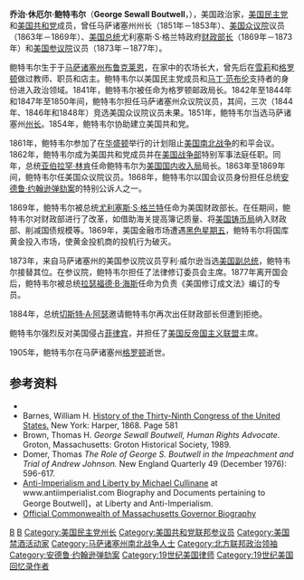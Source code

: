 {{noteTA
|1 =zh:佐治;zh-hans:乔治;zh-hk:佐治;zh-sg:乔治;zh-tw:喬治;zh-cn:乔治
}}

{{Infobox Officeholder
|name = 乔治·休厄尔·鲍特韦尔<br/>George Sewall Boutwell
|image = George Boutwell, Brady-Handy photo portrait, ca1870-1880.jpg
|birth_date = {{birth date|1818|1|28|mf=y}}
|birth_place = [[马萨诸塞州|马萨诸塞州]][[布鲁克莱恩_(马萨诸塞州)|布鲁克莱恩]]
|death_date = {{death date and age|1905|2|27|1818|1|28|mf=y}}
|death_place = [[马萨诸塞州|马萨诸塞州]][[格罗顿_(马萨诸塞州)|格罗顿]]
|party = [[美国民主党|美国民主党]]<br />[[美国共和党|美国共和党]]
|spouse = Harriet Briggs
|profession = 政治家、律师、教师
|religion =
|jr/sr = 美国参议院议员
|state = [[马萨诸塞州|马萨诸塞州]]
|term_start = 1873年3月17日
|term_end = 1877年3月3日
|predecessor = [[亨利·威尔逊|亨利·威尔逊]]
|successor = [[乔治·F·霍尔|乔治·F·霍尔]]
|order2 = 28
|office2 = 美国财政部长
|president2 = [[尤利塞斯·S·格兰特|尤利塞斯·S·格兰特]]
|term_start2 = 1869年3月12日
|term_end2 = 1873年3月16日
|predecessor2 = [[休·麦卡洛克|休·麦卡洛克]]
|successor2 = [[威廉·A·理查森|威廉·A·理查森]]
|state3 = [[马萨诸塞州|马萨诸塞州]]
|district3 = 第7和第9
|term_start3 =1863年3月4日
|term_end3 = 1869年3月12日
|predecessor3 = [[丹尼尔·W·古奇|丹尼尔·W·古奇]]
|successor3 = [[乔治·M·布鲁克斯|乔治·M·布鲁克斯]]
|order4 = 20
|office4 = 马萨诸塞州州长
|term_start4 = 1851年1月11日
|term_end4 = 1853年1月14日
|lieutenant4 = [[亨利·W·库什曼|亨利·W·库什曼]]
|predecessor4 = [[乔治·N·布里格斯|乔治·N·布里格斯]]
|successor4 = [[约翰·H·克利福德|约翰·H·克利福德]]
}}
'''乔治·休厄尔·鲍特韦尔'''（'''George Sewall Boutwell'''，{{bd|1818年|1月28日|1905年|2月27日|Boutwell}}），美国政治家，[[美国民主党|美国民主党]]和[[美国共和党|美国共和党]]成员，曾任马萨诸塞州州长（1851年－1853年）、[[美国众议院|美国众议院]]议员（1863年－1869年）、[[美国总统|美国总统]]尤利塞斯·S·格兰特政府[[美国财政部长|财政部长]]（1869年－1873年）和[[美国参议院|美国参议院]]议员（1873年－1877年）。

鲍特韦尔生于于[[马萨诸塞州|马萨诸塞州]][[布鲁克莱恩_(马萨诸塞州)|布鲁克莱恩]]，在家中的农场长大，曾先后在[[雪莉_(马萨诸塞州)|雪莉]]和[[格罗顿_(马萨诸塞州)|格罗顿]]做过教师、职员和店主。鲍特韦尔以美国民主党成员和[[马丁·范布伦|马丁·范布伦]]支持者的身份进入政治领域。1841年，鲍特韦尔被任命为格罗顿邮政局长。1842年至1844年和1847年至1850年间，鲍特韦尔担任马萨诸塞州众议院议员，其间，三次（1844年、1846年和1848年）竞选美国众议院议员未果。1851年，鲍特韦尔当选马萨诸塞州[[州长|州长]]。1854年，鲍特韦尔协助建立美国共和党。

1861年，鲍特韦尔参加了在[[华盛顿|华盛顿]]举行的计划阻止[[美国南北战争|美国南北战争]]的和平会议。1862年，鲍特韦尔成为美国共和党成员并在[[美国战争部|美国战争部]]特别军事法庭任职。同年，总统[[亚伯拉罕·林肯|亚伯拉罕·林肯]]任命鲍特韦尔为[[美国国内收入局|美国国内收入局]]局长。1863年至1869年间，鲍特韦尔任美国众议院议员。1868年，鲍特韦尔以国会议员身份担任总统[[安德鲁·约翰逊弹劾案|安德鲁·约翰逊弹劾案]]的特别公诉人之一。

1869年，鲍特韦尔被总统[[尤利塞斯·S·格兰特|尤利塞斯·S·格兰特]]任命为美国财政部长。在任期间，鲍特韦尔对财政部进行了改革，如借助海关提高簿记质量、将[[美国铸币局|美国铸币局]]纳入财政部、削减国债规模等。1869年，美国金融市场遭遇[[黑色星期五_(1869年)|黑色星期五]]，鲍特韦尔将国库黄金投入市场，使黄金投机商的投机行为破灭。

1873年，来自马萨诸塞州的美国参议院议员亨利·威尔逊当选[[美国副总统|美国副总统]]，鲍特韦尔接替其位。在参议院，鲍特韦尔担任了法律修订委员会主席。1877年离开国会后，鲍特韦尔被总统[[拉瑟福德·B·海斯|拉瑟福德·B·海斯]]任命为负责《美国修订成文法》编订的专员。

1884年，总统[[切斯特·A·阿瑟|切斯特·A·阿瑟]]邀请鲍特韦尔再次出任财政部长但遭到拒绝。

鲍特韦尔强烈反对美国侵占[[菲律宾|菲律宾]]，并担任了[[美国反帝国主义联盟|美国反帝国主义联盟]]主席。

1905年，鲍特韦尔在马萨诸塞州[[格罗顿_(马萨诸塞州)|格罗顿]]逝世。

== 参考资料 ==
{{CongBio|B000674}}
*{{1911}}
*Barnes, William H. [http://name.umdl.umich.edu/ABZ4229.0001.001  History of the Thirty-Ninth Congress of the United States.] {{Wayback|url=http://name.umdl.umich.edu/ABZ4229.0001.001 |date=20090108144834 }} New York: Harper, 1868. Page 581
*Brown, Thomas H. ''George Sewall Boutwell, Human Rights Advocate''. Groton, Massachusetts: Groton Historical Society, 1989.
*Domer, Thomas ''The Role of George S. Boutwell in the Impeachment and Trial of Andrew Johnson.'' New England Quarterly 49 (December 1976): 596-617.
*[https://web.archive.org/web/20071011042030/http://www.antiimperialist.com/webroot/PEOPLEdocuments/Membership/Peoplepages/GeorgeBoutwell.html Anti-Imperialism and Liberty by Michael Cullinane<!-- bot-generated title -->] at www.antiimperialist.com Biography and Documents pertaining to George Boutwell]，at Liberty and Anti-Imperialism.
*[http://www.mass.gov/statehouse/massgovs/gboutwell.htm Official Commonwealth of Massachusetts Governor Biography] {{Wayback|url=http://www.mass.gov/statehouse/massgovs/gboutwell.htm |date=20061215172637 }}

{{start box}}
{{succession box|[[休·麦卡洛克|休·麦卡洛克]]|[[威廉·亚当斯·理查森|威廉·亚当斯·理查森]]|[[美国财政部长|美国财政部长]]|1869年－1873年}}
{{succession box|[[乔治·N·布里格斯|乔治·N·布里格斯]]|[[约翰·H·克利福德|约翰·H·克利福德]]|[[马萨诸塞州州长|马萨诸塞州州长]]|1851年－1853年}}
{{end box}}

{{马萨诸塞州州长}}
{{美国财政部长}}
{{Ulysses S. Grant cabinet}}

{{Authority control}}
[[Category:马萨诸塞州州长|B]]
[[Category:美国财政部长|B]]
[[Category:美国民主党州长|Category:美国民主党州长]]
[[Category:美国共和党联邦参议员|Category:美国共和党联邦参议员]]
[[Category:美国禁酒活动家|Category:美国禁酒活动家]]
[[Category:马萨诸塞州南北战争人士|Category:马萨诸塞州南北战争人士]]
[[Category:北方联邦政治领袖|Category:北方联邦政治领袖]]
[[Category:安德鲁·约翰逊弹劾案|Category:安德鲁·约翰逊弹劾案]]
[[Category:19世纪美国律师|Category:19世纪美国律师]]
[[Category:19世纪美国回忆录作者|Category:19世纪美国回忆录作者]]